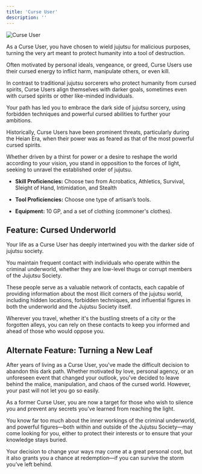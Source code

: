 ```yaml
---
title: 'Curse User'
description: ''
---
```


<img
  src="/images/backgrounds/curse-user.jpg"
  alt="Curse User"
/>

As a Curse User, you have chosen to wield jujutsu for malicious purposes, turning the very art meant to protect humanity into a tool of destruction.

Often motivated by personal ideals, vengeance, or greed, Curse Users use their cursed energy to inflict harm, manipulate others, or even kill. 

In contrast to traditional jujutsu sorcerers who protect humanity from cursed spirits, Curse Users align themselves with darker goals, sometimes even with cursed spirits or other like-minded individuals. 

Your path has led you to embrace the dark side of jujutsu sorcery, using forbidden techniques and powerful cursed abilities to further your ambitions. 

Historically, Curse Users have been prominent threats, particularly during the Heian Era, when their power was as feared as that of the most powerful cursed spirits. 

Whether driven by a thirst for power or a desire to reshape the world according to your vision, you stand in opposition to the forces of light, seeking to unravel the established order of jujutsu.

- **Skill Proficiencies:** Choose two from Acrobatics, Athletics, Survival, Sleight of Hand, Intimidation, and Stealth

- **Tool Proficiencies:** Choose one type of artisan’s tools.

- **Equipment:** 10 GP, and a set of clothing (commoner's clothes).

## Feature: Cursed Underworld
Your life as a Curse User has deeply intertwined you with the darker side of jujutsu society. 

You maintain frequent contact with individuals who operate within the criminal underworld, whether they are low-level thugs or corrupt members of the Jujutsu Society. 

These people serve as a valuable network of contacts, each capable of providing information about the most illicit corners of the jujutsu world, including hidden locations, forbidden techniques, and influential figures in both the underworld and the Jujutsu Society itself.

Wherever you travel, whether it's the bustling streets of a city or the forgotten alleys, you can rely on these contacts to keep you informed and ahead of those who would oppose you.

## Alternate Feature: Turning a New Leaf
After years of living as a Curse User, you've made the difficult decision to abandon this dark path. Whether motivated by love, personal agency, or an unforeseen event that changed your outlook, you've decided to leave behind the malice, manipulation, and chaos of the cursed world. However, your past will not let you go so easily. 

As a former Curse User, you are now a target for those who wish to silence you and prevent any secrets you've learned from reaching the light. 

You know far too much about the inner workings of the criminal underworld, and powerful figures—both within and outside of the Jujutsu Society—may come looking for you, either to protect their interests or to ensure that your knowledge stays buried. 

Your decision to change your ways may come at a great personal cost, but it also grants you a chance at redemption—if you can survive the storm you’ve left behind.